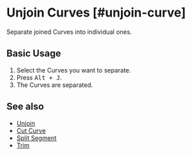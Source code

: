 
# Unjoin Curves [#unjoin-curve]

<Reference shortcut="Alt + J" command="Unjoin Curves" button="Right of Command Bar"  buttonIcon='button-unjoin' />

Separate joined Curves into individual ones.

## Basic Usage

1. Select the Curves you want to separate.
2. Press <kbd>Alt + J</kbd>.
3. The Curves are separated.

## See also
- [Unjoin](unjoin)
- [Cut Curve](cut-curve)
- [Split Segment](split-segment)
- [Trim](trim)